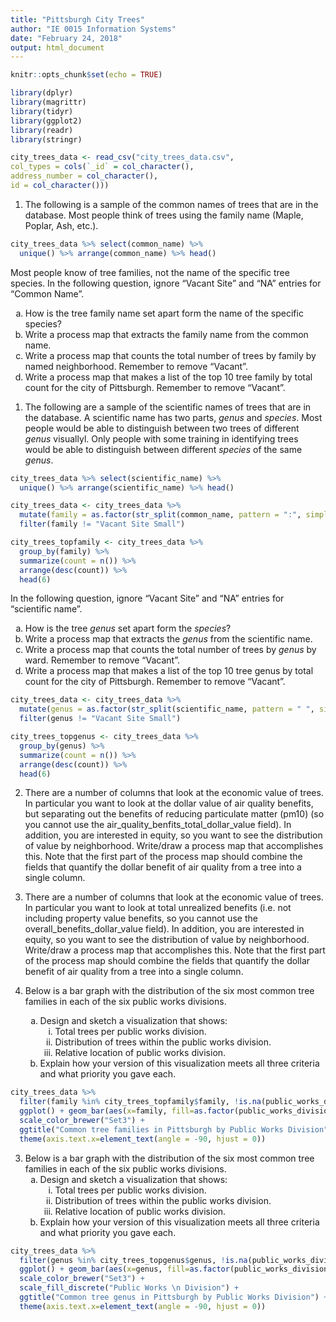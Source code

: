 ```yaml
---
title: "Pittsburgh City Trees"
author: "IE 0015 Information Systems"
date: "February 24, 2018"
output: html_document
---
```


```r
knitr::opts_chunk$set(echo = TRUE)
```

```r
library(dplyr)
library(magrittr)
library(tidyr)
library(ggplot2)
library(readr)
library(stringr)

city_trees_data <- read_csv("city_trees_data.csv",
col_types = cols(`_id` = col_character(),
address_number = col_character(),
id = col_character()))
```


1. The following is a sample of the common names of trees that are in the database. Most people think of trees using the family name (Maple, Poplar, Ash, etc.).  
```r
city_trees_data %>% select(common_name) %>%
  unique() %>% arrange(common_name) %>% head()
```

Most people know of tree families, not the name of the specific tree species.  In the following question, ignore "Vacant Site" and "NA" entries for "Common Name".

a.  How is the tree family name set apart form the name of the specific species?
b.  Write a process map that extracts the family name from the common name.
c.  Write a process map that counts the total number of trees by family by named neighborhood.  Remember to remove "Vacant".
d.  Write a process map that makes a list of the top 10 tree family by total count for the city of Pittsburgh. Remember to remove "Vacant".


1. The following are a sample of the scientific names of trees that are in the database. A scientific name has two parts, *genus* and *species*.  Most people would be able to distinguish between two trees of different *genus* visuallyl. Only people with some training in identifying trees would be able to distinguish between different *species* of the same *genus*.

```r
city_trees_data %>% select(scientific_name) %>%
  unique() %>% arrange(scientific_name) %>% head()
```

```r
city_trees_data <- city_trees_data %>% 
  mutate(family = as.factor(str_split(common_name, pattern = ":", simplify = TRUE)[,1])) %>%
  filter(family != "Vacant Site Small") 
```

```r
city_trees_topfamily <- city_trees_data %>%
  group_by(family) %>%
  summarize(count = n()) %>%
  arrange(desc(count)) %>%
  head(6)
```
In the following question, ignore "Vacant Site" and "NA" entries for "scientific name".

a.  How is the tree *genus* set apart form the *species*?
b.  Write a process map that extracts the *genus* from the scientific name.
c.  Write a process map that counts the total number of trees by *genus* by ward. Remember to remove "Vacant".
d.  Write a process map that makes a list of the top 10 tree genus by total count for the city of Pittsburgh. Remember to remove "Vacant".

```r
city_trees_data <- city_trees_data %>% 
  mutate(genus = as.factor(str_split(scientific_name, pattern = " ", simplify = TRUE)[,1])) %>%
  filter(genus != "Vacant Site Small") 
```

```r
city_trees_topgenus <- city_trees_data %>%
  group_by(genus) %>%
  summarize(count = n()) %>%
  arrange(desc(count)) %>%
  head(6)
```

2.  There are a number of columns that look at the economic value of trees. In particular you want to look at the dollar value of air quality benefits, but separating out the benefits of reducing particulate matter (pm10) (so you cannot use the air_quality_benfits_total_dollar_value field). In addition, you are interested in equity, so you want to see the distribution of value by neighborhood.  Write/draw a process map that accomplishes this.  Note that the first part of the process map should combine the fields that quantify the dollar benefit of air quality from a tree into a single column.


2.  There are a number of columns that look at the economic value of trees. In particular you want to look at total unrealized benefits (i.e. not including property value benefits, so you cannot use the overall_benefits_dollar_value
field). In addition, you are interested in equity, so you want to see the distribution of value by neighborhood.  Write/draw a process map that accomplishes this.  Note that the first part of the process map should combine the fields that quantify the dollar benefit of air quality from a tree into a single column.


3.  Below is a bar graph with the distribution of the six most common tree families in each of the six public works divisions.
    a. Design and sketch a visualization that shows:
        i.  Total trees per public works division.
        ii.  Distribution of trees within the public works division.
        iii.  Relative location of public works division.
    b.  Explain how your version of this visualization meets all three criteria and what priority you gave each.
    
```r
city_trees_data %>% 
  filter(family %in% city_trees_topfamily$family, !is.na(public_works_division)) %>%
  ggplot() + geom_bar(aes(x=family, fill=as.factor(public_works_division)), position="dodge") +   scale_fill_discrete("Public Works \n Division") + 
  scale_color_brewer("Set3") +
  ggtitle("Common tree families in Pittsburgh by Public Works Division") +
  theme(axis.text.x=element_text(angle = -90, hjust = 0))
```

3.  Below is a bar graph with the distribution of the six most common tree families in each of the six public works divisions.
    a. Design and sketch a visualization that shows:
        i.  Total trees per public works division.
        ii.  Distribution of trees within the public works division.
        iii.  Relative location of public works division.
    b.  Explain how your version of this visualization meets all three criteria and what priority you gave each.
    
```r
city_trees_data %>% 
  filter(genus %in% city_trees_topgenus$genus, !is.na(public_works_division)) %>%
  ggplot() + geom_bar(aes(x=genus, fill=as.factor(public_works_division))) + 
  scale_color_brewer("Set3") +
  scale_fill_discrete("Public Works \n Division") + 
  ggtitle("Common tree genus in Pittsburgh by Public Works Division") +
  theme(axis.text.x=element_text(angle = -90, hjust = 0))
```
